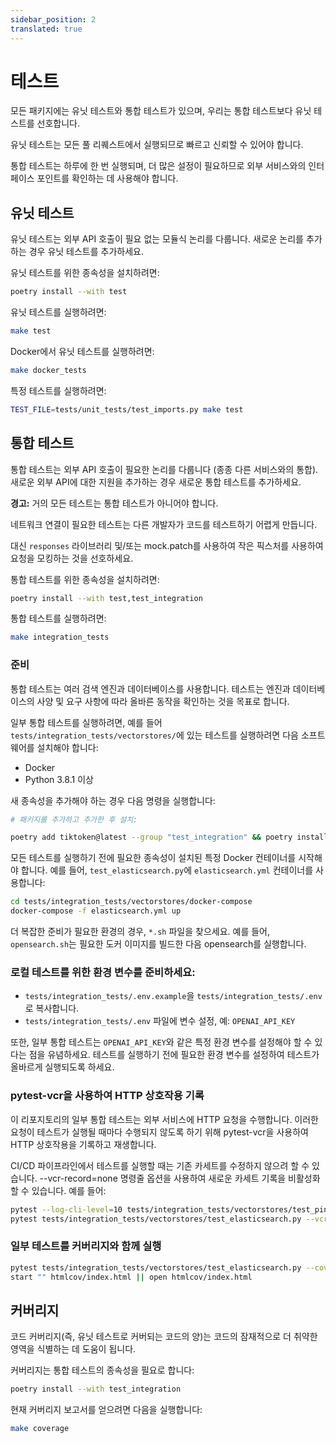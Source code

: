 ```yaml
---
sidebar_position: 2
translated: true
---
```


# 테스트

모든 패키지에는 유닛 테스트와 통합 테스트가 있으며, 우리는 통합 테스트보다 유닛 테스트를 선호합니다.

유닛 테스트는 모든 풀 리퀘스트에서 실행되므로 빠르고 신뢰할 수 있어야 합니다.

통합 테스트는 하루에 한 번 실행되며, 더 많은 설정이 필요하므로 외부 서비스와의 인터페이스 포인트를 확인하는 데 사용해야 합니다.

## 유닛 테스트

유닛 테스트는 외부 API 호출이 필요 없는 모듈식 논리를 다룹니다.
새로운 논리를 추가하는 경우 유닛 테스트를 추가하세요.

유닛 테스트를 위한 종속성을 설치하려면:

```bash
poetry install --with test
```

유닛 테스트를 실행하려면:

```bash
make test
```

Docker에서 유닛 테스트를 실행하려면:

```bash
make docker_tests
```

특정 테스트를 실행하려면:

```bash
TEST_FILE=tests/unit_tests/test_imports.py make test
```

## 통합 테스트

통합 테스트는 외부 API 호출이 필요한 논리를 다룹니다 (종종 다른 서비스와의 통합).
새로운 외부 API에 대한 지원을 추가하는 경우 새로운 통합 테스트를 추가하세요.

**경고:** 거의 모든 테스트는 통합 테스트가 아니어야 합니다.

네트워크 연결이 필요한 테스트는 다른 개발자가 코드를 테스트하기 어렵게 만듭니다.

대신 `responses` 라이브러리 및/또는 mock.patch를 사용하여 작은 픽스처를 사용하여 요청을 모킹하는 것을 선호하세요.

통합 테스트를 위한 종속성을 설치하려면:

```bash
poetry install --with test,test_integration
```

통합 테스트를 실행하려면:

```bash
make integration_tests
```

### 준비

통합 테스트는 여러 검색 엔진과 데이터베이스를 사용합니다. 테스트는 엔진과 데이터베이스의 사양 및 요구 사항에 따라 올바른 동작을 확인하는 것을 목표로 합니다.

일부 통합 테스트를 실행하려면, 예를 들어 `tests/integration_tests/vectorstores/`에 있는 테스트를 실행하려면 다음 소프트웨어를 설치해야 합니다:

- Docker
- Python 3.8.1 이상

새 종속성을 추가해야 하는 경우 다음 명령을 실행합니다:

```bash
# 패키지를 추가하고 추가한 후 설치:

poetry add tiktoken@latest --group "test_integration" && poetry install --with test_integration
```

모든 테스트를 실행하기 전에 필요한 종속성이 설치된 특정 Docker 컨테이너를 시작해야 합니다. 예를 들어, `test_elasticsearch.py`에 `elasticsearch.yml` 컨테이너를 사용합니다:

```bash
cd tests/integration_tests/vectorstores/docker-compose
docker-compose -f elasticsearch.yml up
```

더 복잡한 준비가 필요한 환경의 경우, `*.sh` 파일을 찾으세요. 예를 들어, `opensearch.sh`는 필요한 도커 이미지를 빌드한 다음 opensearch를 실행합니다.

### 로컬 테스트를 위한 환경 변수를 준비하세요:

- `tests/integration_tests/.env.example`을 `tests/integration_tests/.env`로 복사합니다.
- `tests/integration_tests/.env` 파일에 변수 설정, 예: `OPENAI_API_KEY`

또한, 일부 통합 테스트는 `OPENAI_API_KEY`와 같은 특정 환경 변수를 설정해야 할 수 있다는 점을 유념하세요. 테스트를 실행하기 전에 필요한 환경 변수를 설정하여 테스트가 올바르게 실행되도록 하세요.

### pytest-vcr을 사용하여 HTTP 상호작용 기록

이 리포지토리의 일부 통합 테스트는 외부 서비스에 HTTP 요청을 수행합니다. 이러한 요청이 테스트가 실행될 때마다 수행되지 않도록 하기 위해 pytest-vcr을 사용하여 HTTP 상호작용을 기록하고 재생합니다.

CI/CD 파이프라인에서 테스트를 실행할 때는 기존 카세트를 수정하지 않으려 할 수 있습니다. --vcr-record=none 명령줄 옵션을 사용하여 새로운 카세트 기록을 비활성화할 수 있습니다. 예를 들어:

```bash
pytest --log-cli-level=10 tests/integration_tests/vectorstores/test_pinecone.py --vcr-record=none
pytest tests/integration_tests/vectorstores/test_elasticsearch.py --vcr-record=none
```

### 일부 테스트를 커버리지와 함께 실행

```bash
pytest tests/integration_tests/vectorstores/test_elasticsearch.py --cov=langchain --cov-report=html
start "" htmlcov/index.html || open htmlcov/index.html
```

## 커버리지

코드 커버리지(즉, 유닛 테스트로 커버되는 코드의 양)는 코드의 잠재적으로 더 취약한 영역을 식별하는 데 도움이 됩니다.

커버리지는 통합 테스트의 종속성을 필요로 합니다:

```bash
poetry install --with test_integration
```

현재 커버리지 보고서를 얻으려면 다음을 실행합니다:

```bash
make coverage
```